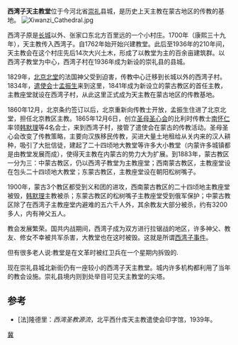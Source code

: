'''西湾子天主教堂'''位于今河北省[[崇礼|崇礼]]县城，是历史上天主教在蒙古地区的传教的基地。
[[File:Xiwanzi_Cathedral.jpg|thumb]]

西湾子原是[[长城|长城]]以外、张家口东北方百里远的一个小村庄。1700年（康熙三十九年），天主教传入西湾子。自1762年始开始兴建教堂。此后至1936年的210年间，天主教会在这个村庄先后14次大兴土木，形成了以教堂为主的百余亩建筑群。以西湾子教堂为中心，西湾子村在1936年成为新设的崇礼县的县城。 

1829年，[[西什库天主堂|北京北堂]]的法国神父受到迫害，传教中心迁移到长城以外的西湾子村。1834年，[[遣使会|遣使会]]士[[孟振生|孟振生]]来到这里，1841年成为新设立的蒙古教区的首任主教，主教座堂就设在西湾子村，从此这里正式成为天主教在蒙古地区的传教基地。

1860年12月，北京条约签订以后，北京重新向传教士开放，孟振生住进了北京北堂，担任北京教区主教。1865年12月6日，创立[[圣母圣心会|圣母圣心会]]的比利时传教士[[南怀仁|南怀仁]]率领[[韩默理|韩默理]]等4名会士，来到西湾子村，接管了遣使会在蒙古的传教活动。圣母圣心会改变了传教策略，主要向汉族移民传教，买进大量土地租给从关内来的汉人耕种，吸引了大批信徒，建起了二十四顷地大教堂等许多大小教堂（内蒙许多城镇都是由教堂发展而成），使得天主教在内蒙古的势力大为扩展。到1883年，蒙古教区一分为三：中蒙古教区，仍以西湾子教堂为主教座堂；西南蒙古教区，主教座堂设在包头二十四顷地大教堂；东蒙古教区，主教座堂设在朝阳松树嘴子。

1900年，蒙古3个教区都受到义和团的进攻，西南蒙古教区的二十四顷地主教座堂被毁，[[韩默理|韩默理]]主教被杀；东蒙古教区的松树嘴子主教座堂受到俄军保护；中蒙古教区除了在西湾子主教座堂内避难的五六千人外，其余教友大部分被杀，约有3200多人，内有神父五人。

教会发展繁荣。国共内战期间，西湾子成为双方进行拉锯战的地区，许多神父、教友、修女不幸被共军杀害，大教堂也在这时被毁。这就是所谓[[西湾子事件|西湾子事件]]。

但有很多老人说:教堂是在文革时被红卫兵在一个星期内拆毁的.

现在崇礼县城北新街仍有一座较小的西湾子天主教堂。城内许多机构都利用了当年的教会设施。崇礼县境内则到处举目可见天主教堂的尖塔。

== 参考 ==
*[法]隆德里：''西湾圣教源流''，北平西什库天主教遣使会印字馆，1939年。

[[Category:中国天主教堂|冀]]